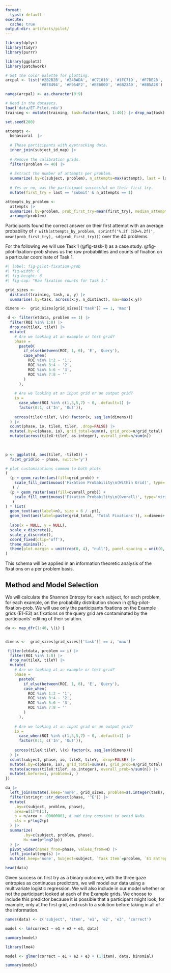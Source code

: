 ```yaml
---
format:
  typst: default
execute:
  cache: true
output-dir: artifacts/pilot/
---
```


```r
library(dplyr)
library(tidyr)
library(purrr)

library(ggplot2)
library(patchwork)

# Set the color palette for plotting.
arcpal <- list('#2B2B2B', '#248ADA', '#C71010', '#1FC719', '#F7DE28', 
               '#878494', '#F954F2', '#EE6000', '#6B23A9', '#8B5A28')

names(arcpal) <- as.character(0:9)

# Read in the datasets.
load('data/ET-Pilot.rda')
training <- mutate(training, task=factor(task, 1:40)) |> drop_na(task)

set.seed(200)
```

```r
attempts <-
  behavioral  |>
  
  # Those participants with eyetracking data.
  inner_join(subject_id_map) |>
  
  # Remove the calibration grids.
  filter(problem <= 40) |>
  
  # Extract the number of attempts per problem.
  summarize(.by=c(subject, problem), n_attempts=max(attempt), last = last[which.max(n_attempts)]) |>
  
  # Yes or no, was the participant successful on their first try.
  mutate(first_try = last == 'submit' & n_attempts == 1)

attempts_by_problem <-
  attempts |>
  summarize(.by=problem, prob_first_try=mean(first_try), median_attempts=median(n_attempts)) |>
  arrange(problem)
```

Participants found the correct answer on their first attempt with an average probability of `r with(attempts_by_problem, sprintf('%.2f (SD=%.2f)', mean(prob_first_try), sd(prob_first_try)))` over the 40 problems.

For the following we will use Task 1 (@fig-task-1) as a case study. @fig-pilot-fixation-prob shows us the raw probabilities and counts of fixation on a particular coordinate of Task 1.

```r
#| label: fig-pilot-fixation-prob
#| fig-width: 6
#| fig-height: 6
#| fig-cap: "Raw fixation counts for Task 1."

grid_sizes <-
  distinct(training, task, x, y) |>
  summarise(.by=task, across(x:y, n_distinct), max=max(x,y))

dimens <-  grid_sizes[grid_sizes[['task']] == 1, 'max']

 d <- filter(etdata, problem == 1) |>
  filter(ROI %in% 1:8) |>
  drop_na(tileX, tileY) |>
  mutate(
    # Are we looking at an example or test grid?
    phase = 
      paste0(
        if_else(between(ROI, 1, 6), 'E', 'Query'),
        case_when(
          ROI %in% 1:2 ~ '1',
          ROI %in% 3:4 ~ '2',
          ROI %in% 5:6 ~ '3',
          ROI %in% 7:8 ~ ''
        )
      ),
    
    # Are we looking at an input grid or an output grid?
    io = 
      case_when(ROI %in% c(1,3,5,7) ~ 0, .default=1) |>
      factor(0:1, c('In', 'Out')),
    
    across(tileX:tileY, \(x) factor(x, seq_len(dimens)))
  ) |>
  count(phase, io, tileX, tileY, .drop=FALSE) |>
  mutate(.by=c(phase, io), grid_total=sum(n), grid_prob=n/grid_total) |>
  mutate(across(tileX:tileY, as.integer), overall_prob=n/sum(n))

 
 
p <- ggplot(d, aes(tileY, -tileX)) +
  facet_grid(io ~ phase, switch='y')

# plot customizations common to both plots
(
  (p + geom_raster(aes(fill=grid_prob)) +
    scale_fill_continuous('Fixation Probability\n(Within Grid)', type='viridis')
   ) /
  (p + geom_raster(aes(fill=overall_prob)) +
    scale_fill_continuous('Fixation Probability\n(Overall)', type='viridis')
   )
) * list(
  geom_text(aes(label=n), size = 6 / .pt),
  geom_text(aes(label=paste(grid_total, 'Total Fixations')), x=dimens+.5, y=-dimens-1, hjust=1, check_overlap=TRUE, size = 6 / .pt),
  
  labs(x = NULL, y = NULL),
  scale_x_discrete(),
  scale_y_discrete(),
  coord_fixed(clip='off'),
  theme_minimal(),
  theme(plot.margin = unit(rep(0, 4), "null"), panel.spacing = unit(0, "null"))
)
```

This schema will be applied in an information theoretic analysis of the fixations on a per problem basis.

## Method and Model Selection

We will calculate the Shannon Entropy for each subject, for each problem, for each example, on the probability distribution shown in @fig-pilot-fixation-prob. We will use only the participants fixations on the Example grids (E1-E3) as fixations on the query grid are contaminated by the participants' editing of their solution.

```r
da <- map_dfr(1:40, \(i) {


dimens <-  grid_sizes[grid_sizes[['task']] == i, 'max']

 filter(etdata, problem == i) |>
  filter(ROI %in% 1:8) |>
  drop_na(tileX, tileY) |>
  mutate(
    # Are we looking at an example or test grid?
    phase = 
      paste0(
        if_else(between(ROI, 1, 6), 'E', 'Query'),
        case_when(
          ROI %in% 1:2 ~ '1',
          ROI %in% 3:4 ~ '2',
          ROI %in% 5:6 ~ '3',
          ROI %in% 7:8 ~ ''
        )
      ),
    
    # Are we looking at an input grid or an output grid?
    io = 
      case_when(ROI %in% c(1,3,5,7) ~ 0, .default=1) |>
      factor(0:1, c('In', 'Out')),
    
    across(tileX:tileY, \(x) factor(x, seq_len(dimens)))
  ) |>
  count(subject, phase, io, tileX, tileY, .drop=FALSE) |>
  mutate(.by=c(phase, io), grid_total=sum(n), grid_prob=n/grid_total) |>
  mutate(across(tileX:tileY, as.integer), overall_prob=n/sum(n)) |>
  mutate(.before=1, problem=i, )
})

da |>
  left_join(mutate(.keep='none', grid_sizes, problem=as.integer(task), w=x,h=y)) |>
  filter(stringr::str_detect(phase, '^E')) |>
  mutate(
    .by=c(subject, problem, phase),
    area=w[1]*h[1],
    p = n/area + .00000001, # add tiny constant to avoid NaNs
    sls = p*log2(p)
  ) |>
  summarize(
        .by=c(subject, problem, phase),
        H=-sum(p*log2(p))
  ) |>
  pivot_wider(names_from=phase, values_from=H) |>
  left_join(attempts) |>
  mutate(.keep='none', Subject=subject, `Task Item`=problem, `E1 Entropy`=E1, `E2 Entropy`=E2, `E3 Entropy`=E3, `Correct On First Try`=as.integer(first_try)) -> data
```

```r
head(data)
```

Given success on first try as a binary outcome, with the three gaze entropies as continuous predictors, we will model our data using a multivariate logistic regression. We will also include in our model whether or not the participant looked at each of the Example grids. We choose to include this predictor because it is possible that a participant might look, for example, only at the first grid, and rush to a solution before taking in all of the information.

```r
names(data) <- c('subject', 'item', 'e1', 'e2', 'e3', 'correct')

model <- lm(correct ~ e1 + e2 + e3, data)

summary(model)

library(lme4)

model <- glmer(correct ~ e1 + e2 + e3 + (1|item), data, binomial)

summary(model)
```
